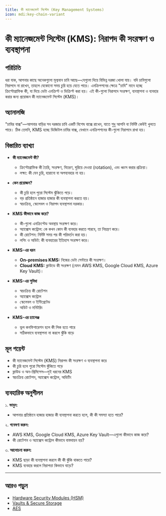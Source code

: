 ```yaml
---
title: কী ম্যানেজমেন্ট সিস্টেম (Key Management Systems)
icon: mdi:key-chain-variant
---
```


# কী ম্যানেজমেন্ট সিস্টেম (KMS): নিরাপদ কী সংরক্ষণ ও ব্যবস্থাপনা

## পরিচিতি

ধরা যাক, আপনার কাছে অনেকগুলো মূল্যবান চাবি আছে—যেগুলো দিয়ে বিভিন্ন দরজা খোলা যায়। যদি চাবিগুলো নিরাপদে না রাখেন, তাহলে যেকোনো সময় চুরি হয়ে যেতে পারে। এনক্রিপশনের ক্ষেত্রে "চাবি" মানে হচ্ছে ক্রিপ্টোগ্রাফিক কী, যা দিয়ে ডেটা এনক্রিপ্ট ও ডিক্রিপ্ট করা হয়। এই কী-গুলো নিরাপদে সংরক্ষণ, ব্যবস্থাপনা ও ব্যবহার করার জন্য প্রয়োজন কী ম্যানেজমেন্ট সিস্টেম (KMS)।

## অ্যানালজি

"চাবির বাক্স"—আপনার বাড়ির সব দরজার চাবি একটি বিশেষ বাক্সে রাখেন, যাতে শুধু আপনি বা নির্দিষ্ট কেউই খুলতে পারে। ঠিক তেমনি, KMS হচ্ছে ডিজিটাল চাবির বাক্স, যেখানে এনক্রিপশনের কী-গুলো নিরাপদে রাখা হয়।

## বিস্তারিত ব্যাখ্যা

- **কী ম্যানেজমেন্ট কী?**
  - ক্রিপ্টোগ্রাফিক কী তৈরি, সংরক্ষণ, বিতরণ, ঘুরিয়ে দেওয়া (rotation), এবং ধ্বংস করার প্রক্রিয়া।
  - লক্ষ্য: কী যেন চুরি, হারানো বা অপব্যবহার না হয়।

- **কেন প্রয়োজন?**
  - কী চুরি হলে পুরো সিস্টেম ঝুঁকিতে পড়ে।
  - বড় প্রতিষ্ঠানে হাজার হাজার কী ব্যবস্থাপনা করতে হয়।
  - স্বয়ংক্রিয়, স্কেলেবল ও নিরাপদ ব্যবস্থাপনা দরকার।

- **KMS কীভাবে কাজ করে?**
  - কী-গুলো এনক্রিপ্টেড অবস্থায় সংরক্ষণ করে।
  - অ্যাক্সেস কন্ট্রোল: কে কখন কোন কী ব্যবহার করতে পারবে, তা নিয়ন্ত্রণ করে।
  - কী রোটেশন: নির্দিষ্ট সময় পর কী পরিবর্তন করা হয়।
  - লগিং ও অডিট: কী ব্যবহারের ইতিহাস সংরক্ষণ করে।

- **KMS-এর ধরন**
  - **On-premises KMS:** নিজের ডেটা সেন্টারে কী সংরক্ষণ।
  - **Cloud KMS:** ক্লাউডে কী সংরক্ষণ (যেমন AWS KMS, Google Cloud KMS, Azure Key Vault)।

- **KMS-এর সুবিধা**
  - স্বয়ংক্রিয় কী রোটেশন
  - অ্যাক্সেস কন্ট্রোল
  - স্কেলেবল ও ইন্টিগ্রেটেড
  - অডিট ও মনিটরিং

- **KMS-এর চ্যালেঞ্জ**
  - ভুল কনফিগারেশন হলে কী লিক হতে পারে
  - সঠিকভাবে ব্যবস্থাপনা না করলে ঝুঁকি বাড়ে

## মূল পয়েন্ট

- কী ম্যানেজমেন্ট সিস্টেম (KMS) নিরাপদ কী সংরক্ষণ ও ব্যবস্থাপনা করে
- কী চুরি হলে পুরো সিস্টেম ঝুঁকিতে পড়ে
- ক্লাউড ও অন-প্রিমিসেস—দুই ধরনের KMS
- স্বয়ংক্রিয় রোটেশন, অ্যাক্সেস কন্ট্রোল, অডিটিং

## ব্যবহারিক অনুশীলন

১. **ভাবুন:**
   - আপনার প্রতিষ্ঠানে হাজার হাজার কী ব্যবস্থাপনা করতে হলে, কী কী সমস্যা হতে পারে?

২. **গবেষণা করুন:**
   - AWS KMS, Google Cloud KMS, Azure Key Vault—এগুলো কীভাবে কাজ করে?
   - কী রোটেশন ও অ্যাক্সেস কন্ট্রোল কীভাবে বাস্তবায়ন হয়?

৩. **আলোচনা করুন:**
   - KMS ছাড়া কী ব্যবস্থাপনা করলে কী কী ঝুঁকি থাকতে পারে?
   - KMS ব্যবহার করলে নিরাপত্তা কিভাবে বাড়ে?

---

## আরও পড়ুন
- [Hardware Security Modules (HSM)](/encryption/hsm)
- [Vaults & Secure Storage](/encryption/vaults)
- [AES](/encryption/block-ciphers)
